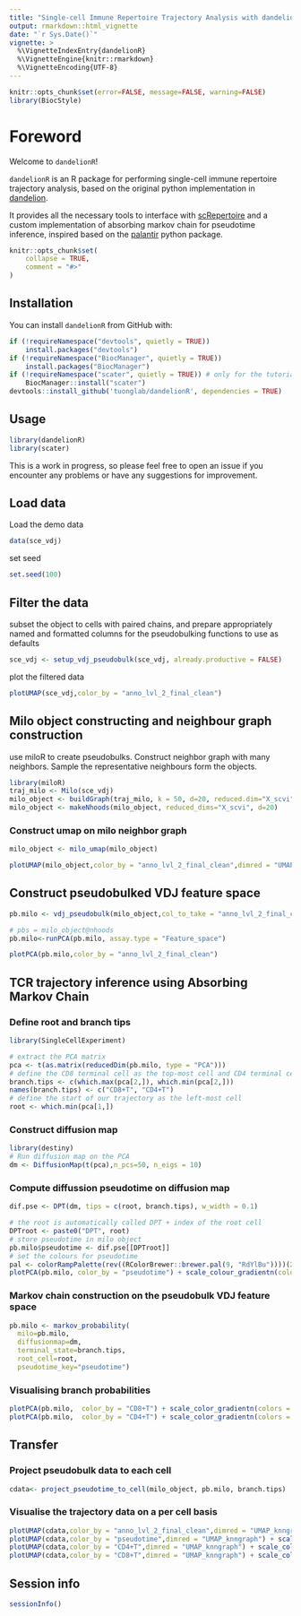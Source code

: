 ```yaml
---
title: "Single-cell Immune Repertoire Trajectory Analysis with dandelionR"
output: rmarkdown::html_vignette
date: "`r Sys.Date()`"
vignette: >
  %\VignetteIndexEntry{dandelionR}
  %\VignetteEngine{knitr::rmarkdown}
  %\VignetteEncoding{UTF-8}
---
```

```r
knitr::opts_chunk$set(error=FALSE, message=FALSE, warning=FALSE)
library(BiocStyle)
```

# Foreword

Welcome to `dandelionR`!

`dandelionR` is an R package for performing single-cell immune repertoire trajectory analysis, based on the original python implementation in [dandelion](https://www.github.com/zktuong/dandelion). 

It provides all the necessary tools to interface with [scRepertoire](https://github.com/ncborcherding/scRepertoire) and a custom implementation of absorbing markov chain for pseudotime inference, inspired based on the [palantir](https://github.com/dpeerlab/Palantir) python package.

```r
knitr::opts_chunk$set(
    collapse = TRUE,
    comment = "#>"
)
```

## Installation

You can install `dandelionR` from GitHub with:
```r
if (!requireNamespace("devtools", quietly = TRUE))
    install.packages("devtools")
if (!requireNamespace("BiocManager", quietly = TRUE))
    install.packages("BiocManager")
if (!requireNamespace("scater", quietly = TRUE)) # only for the tutorial
    BiocManager::install("scater")
devtools::install_github('tuonglab/dandelionR', dependencies = TRUE)
```

## Usage

```r
library(dandelionR)
library(scater)
```

This is a work in progress, so please feel free to open an issue if you encounter any problems or have any suggestions for improvement.

## Load data
Load the demo data
```r
data(sce_vdj)
```
set seed
```r
set.seed(100)
```


## Filter the data
subset the object to cells with paired chains, and prepare appropriately named and formatted columns for the pseudobulking functions to use as defaults
```r
sce_vdj <- setup_vdj_pseudobulk(sce_vdj, already.productive = FALSE)
```
plot the filtered data
```r
plotUMAP(sce_vdj,color_by = "anno_lvl_2_final_clean")
```

## Milo object constructing and neighbour graph construction

use miloR to create pseudobulks. Construct neighbor graph with many neighbors. Sample the representative neighbours form the objects.

```r
library(miloR)
traj_milo <- Milo(sce_vdj) 
milo_object <- buildGraph(traj_milo, k = 50, d=20, reduced.dim="X_scvi") 
milo_object <- makeNhoods(milo_object, reduced_dims="X_scvi", d=20)
```
### Construct umap on milo neighbor graph

```r
milo_object <- milo_umap(milo_object)
```
```r
plotUMAP(milo_object,color_by = "anno_lvl_2_final_clean",dimred = "UMAP_knngraph")
```

## Construct pseudobulked VDJ feature space
```r
pb.milo <- vdj_pseudobulk(milo_object,col_to_take = "anno_lvl_2_final_clean")

# pbs = milo_object@nhoods
pb.milo<-runPCA(pb.milo, assay.type = "Feature_space")
```

```r
plotPCA(pb.milo,color_by = "anno_lvl_2_final_clean")
```

## TCR trajectory inference using Absorbing Markov Chain

### Define root and branch tips
```r
library(SingleCellExperiment)

# extract the PCA matrix
pca <- t(as.matrix(reducedDim(pb.milo, type = "PCA")))
# define the CD8 terminal cell as the top-most cell and CD4 terminal cell as the bottom-most cell
branch.tips <- c(which.max(pca[2,]), which.min(pca[2,])) 
names(branch.tips) <- c("CD8+T", "CD4+T")
# define the start of our trajectory as the left-most cell
root <- which.min(pca[1,])
```

### Construct diffusion map
```r
library(destiny)
# Run diffusion map on the PCA
dm <- DiffusionMap(t(pca),n_pcs=50, n_eigs = 10)
```

### Compute diffussion pseudotime on diffusion map
```r
dif.pse <- DPT(dm, tips = c(root, branch.tips), w_width = 0.1)
```

```r
# the root is automatically called DPT + index of the root cell 
DPTroot <- paste0("DPT", root)
# store pseudotime in milo object
pb.milo$pseudotime <- dif.pse[[DPTroot]]
# set the colours for pseudotime
pal <- colorRampPalette(rev((RColorBrewer::brewer.pal(9, "RdYlBu"))))(255)
plotPCA(pb.milo, color_by = "pseudotime") + scale_colour_gradientn(colours = pal)
```

### Markov chain construction on the pseudobulk VDJ feature space

```r
pb.milo <- markov_probability(
  milo=pb.milo, 
  diffusionmap=dm, 
  terminal_state=branch.tips, 
  root_cell=root, 
  pseudotime_key="pseudotime")
```
### Visualising branch probabilities
```r
plotPCA(pb.milo,  color_by = "CD8+T") + scale_color_gradientn(colors = pal)
plotPCA(pb.milo,  color_by = "CD4+T") + scale_color_gradientn(colors = pal)
```
## Transfer

### Project pseudobulk data to each cell
```r
cdata<- project_pseudotime_to_cell(milo_object, pb.milo, branch.tips) 
```
### Visualise the trajectory data on a per cell basis
```r
plotUMAP(cdata,color_by = "anno_lvl_2_final_clean",dimred = "UMAP_knngraph")
plotUMAP(cdata,color_by = "pseudotime",dimred = "UMAP_knngraph") + scale_color_gradientn(colors = pal)
plotUMAP(cdata,color_by = "CD4+T",dimred = "UMAP_knngraph") + scale_color_gradientn(colors = pal)
plotUMAP(cdata,color_by = "CD8+T",dimred = "UMAP_knngraph") + scale_color_gradientn(colors = pal)
```


## Session info

```r
sessionInfo()
```
